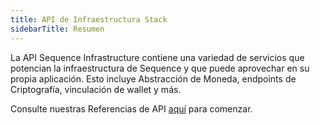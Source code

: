 ```yaml
---
title: API de Infraestructura Stack
sidebarTitle: Resumen
---
```


La API Sequence Infrastructure contiene una variedad de servicios que potencian la infraestructura de Sequence y que puede aprovechar en su propia aplicación. Esto incluye Abstracción de Moneda, endpoints de Criptografía, vinculación de wallet y más.

Consulte nuestras Referencias de API [aquí](/api-references/infrastructure/endpoints) para comenzar.